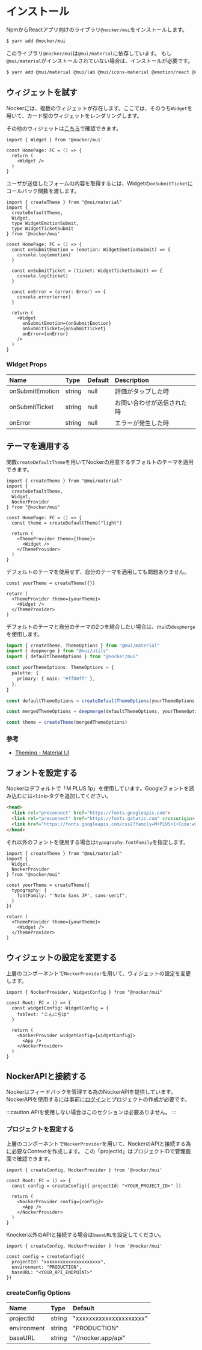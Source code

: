 # インストール

NpmからReactアプリ向けのライブラリ`@nocker/mui`をインストールします。

```bash
$ yarn add @nocker/mui
```

このライブラリ`@nocker/mui`は`@mui/material`に依存しています。
もし`@mui/material`がインストールされていない場合は、インストールが必要です。

```bash
$ yarn add @mui/material @mui/lab @mui/icons-material @emotion/react @emotion/styled
```

## ウィジェットを試す

Nockerには、複数のウィジェットが存在します。ここでは、そのうち`Widget`を用いて、カード型のウィジェットをレンダリングします。

その他のウィジェットは[こちら](https://mui.storybook.nocker.dev/?path=/story/widget--default)で確認できます。

```tsx
import { Widget } from '@nocker/mui'

const HomePage: FC = () => {
  return (
    <Widget />
  )
}
```

ユーザが送信したフォームの内容を取得するには、Widgetの`onSubmitTicket`にコールバック関数を渡します。

```tsx
import { createTheme } from "@mui/material"
import {
  createDefaultTheme,
  Widget,
  type WidgetEmotionSubmit,
  type WidgetTicketSubmit
} from '@nocker/mui'

const HomePage: FC = () => {
  const onSubmitEmotion = (emotion: WidgetEmotionSubmit) => {
    console.log(emotion)
  }

  const onSubmitTicket = (ticket: WidgetTicketSubmit) => {
    console.log(ticket)
  }

  const onError = (error: Error) => {
    console.error(error)
  }

  return (
    <Widget
      onSubmitEmotion={onSubmitEmotion}
      onSubmitTicket={onSubmitTicket}
      onError={onError}
    />
  )
}
```

### Widget Props

Name|Type|Default|Description
:--|:--|:--|:--
onSubmitEmotion|string|null|評価がタップした時
onSubmitTicket|string|null|お問い合わせが送信された時
onError|string|null|エラーが発生した時

## テーマを適用する

関数`createDefaultTheme`を用いてNockerの用意するデフォルトのテーマを適用できます。

```tsx
import { createTheme } from "@mui/material"
import {
  createDefaultTheme,
  Widget,
  NockerProvider
} from "@nocker/mui"

const HomePage: FC = () => {
  const theme = createDefaultTheme("light")

  return (
    <ThemeProvider theme={theme}>
      <Widget />
    </ThemeProvider>
  )
}
```

デフォルトのテーマを使用せず、自分のテーマを適用しても問題ありません。

```tsx
const yourTheme = createTheme({})

return (
  <ThemeProvider theme={yourTheme}>
    <Widget />
  </ThemeProvider>
)
```

デフォルトのテーマと自分のテーマの2つを結合したい場合は、muiの`deepmerge`を使用します。

```ts
import { createTheme, ThemeOptions } from "@mui/material"
import { deepmerge } from "@mui/utils"
import { defaultThemeOptions } from "@nocker/mui"

const yourThemeOptions: ThemeOptions = {
  palette: {
    primary: { main: "#ff00ff" },
  },
}

const defaultThemeOptions = createDefaultThemeOptions(yourThemeOptions.palette.mode)

const mergedThemeOptions = deepmerge(defaultThemeOptions, yourThemeOptions)

const theme = createTheme(mergedThemeOptions)
```

### 参考

- [Theming - Material UI](https://mui.com/material-ui/customization/theming/#api)

## フォントを設定する

Nockerはデフォルトで「M PLUS 1p」を使用しています。Googleフォントを読み込むには`<link>`タグを追加してください。

```html
<head>
  <link rel="preconnect" href="https://fonts.googleapis.com">
  <link rel="preconnect" href="https://fonts.gstatic.com" crossorigin>
  <link href="https://fonts.googleapis.com/css2?family=M+PLUS+1+Code:wght@500;700&display=swap" rel="stylesheet">
</head>
```

それ以外のフォントを使用する場合は`typography.fontFamily`を指定します。

```tsx
import { createTheme } from "@mui/material"
import {
  Widget,
  NockerProvider
} from "@nocker/mui"

const yourTheme = createTheme({
  typography: {
    fontFamily: "'Noto Sans JP', sans-serif",
  }
})

return (
  <ThemeProvider theme={yourTheme}>
    <Widget />
  </ThemeProvider>
)
```

## ウィジェットの設定を変更する

上層のコンポーネントで`NockerProvider`を用いて、ウィジェットの設定を変更します。

```tsx
import { NockerProvider, WidgetConfig } from "@nocker/mui"

const Root: FC = () => {
  const widgetConfig: WidgetConfig = {
    fabText: "こんにちは"
  }

  return (
    <NockerProvider widgetConfig={widgetConfig}>
      <App />
    </NockerProvider>
  )
}
```

## NockerAPIと接続する

Nockerはフィードバックを管理する為のNockerAPIを提供しています。
NockerAPIを使用するには事前に[ログイン](https://nocker.app)とプロジェクトの作成が必要です。

:::caution
APIを使用しない場合はこのセクションは必要ありません。
:::

### プロジェクトを設定する

上層のコンポーネントで`NockerProvider`を用いて、NockerのAPIと接続する為に必要なContextを作成します。
この「projectId」はプロジェクトIDで管理画面で確認できます。

```tsx
import { createConfig, NockerProvider } from '@nocker/mui'

const Root: FC = () => {
  const config = createConfig({ projectId: "<YOUR_PROJECT_ID>" })

  return (
    <NockerProvider config={config}>
      <App />
    </NockerProvider>
  )
}
```

Knocker以外のAPIと接続する場合は`baseURL`を設定してください。

```tsx
import { createConfig, NockerProvider } from '@nocker/mui'

const config = createConfig({
  projectId: "xxxxxxxxxxxxxxxxxxxxx",
  environment: "PRODUCTION",
  baseURL: "<YOUR_API_ENDPOINT>"
})
```

### createConfig Options

Name|Type|Default
:--|:--|:--
projectId|string|"xxxxxxxxxxxxxxxxxxxxx"
environment|string|"PRODUCTION"
baseURL|string|"//nocker.app/api"
